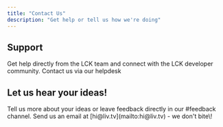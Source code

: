 ```yaml
---
title: "Contact Us"
description: "Get help or tell us how we're doing"
---
```


## Support

<CardGroup cols={2}>
  <Card title="Discord" icon="microphone">
    Get help directly from the LCK team and connect with the LCK developer community.
  </Card>
  <Card title="Help Desk" icon="hand-holding-medical" href="https://help.liv.tv/hc/en-us/requests/new" cta="Submit a ticket">
    Contact us via our helpdesk
  </Card>
</CardGroup>

## Let us hear your ideas\!

<CardGroup cols={2}>
  <Card title="Discord" icon="microphone">
    Tell us more about your ideas or leave feedback directly in our #feedback channel.
  </Card>
  <Card title="Email" icon="envelope">
    Send us an email at [hi@liv.tv](mailto:hi@liv.tv) - we don't bite\!
  </Card>
</CardGroup>